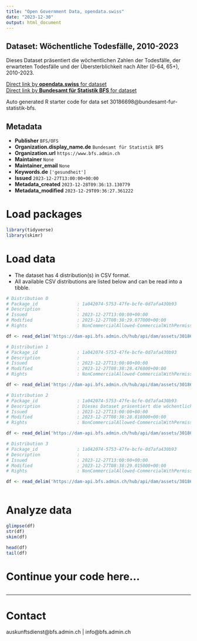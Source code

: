 ```yaml
---
title: "Open Government Data, opendata.swiss"
date: "2023-12-30"
output: html_document
---
```


## Dataset: Wöchentliche Todesfälle, 2010-2023

Dieses Dataset präsentiert die wöchentlichen Zahlen der Todesfälle, der erwarteten Todesfälle und der Übersterblichkeit nach Alter (0-64, 65+), 2010-2023.

[Direct link by **opendata.swiss** for dataset](https://opendata.swiss/de/dataset/wochentliche-todesfalle-2010-20231)<br>
[Direct link by **Bundesamt für Statistik BFS** for dataset](https://www.bfs.admin.ch/asset/de/ts-d-14.03.04.03-wr)

Auto generated R starter code for data set 30186698@bundesamt-fur-statistik-bfs.

## Metadata

- **Publisher** `BFS/OFS`
- **Organization.display_name.de** `Bundesamt für Statistik BFS`
- **Organization.url** `https://www.bfs.admin.ch`
- **Maintainer** `None`
- **Maintainer_email** `None`
- **Keywords.de** `['gesundheit']`
- **Issued** `2023-12-27T13:00:00+00:00`
- **Metadata_created** `2023-12-28T09:36:13.130779`
- **Metadata_modified** `2023-12-29T09:36:27.361222`


# Load packages

```r

library(tidyverse)
library(skimr)

```

# Load data

-   The dataset has 4 distribution(s) in CSV format.
-   All available CSV distributions are listed below and can be read into a tibble.

```r

# Distribution 0
# Package_id               : 1a042074-5753-47fe-bcfe-0d7afa430b93
# Description              : 
# Issued                   : 2023-12-27T13:00:00+00:00
# Modified                 : 2023-12-27T08:38:29.077000+00:00
# Rights                   : NonCommercialAllowed-CommercialWithPermission-ReferenceRequired

df <- read_delim('https://dam-api.bfs.admin.ch/hub/api/dam/assets/30186717/master')

# Distribution 1
# Package_id               : 1a042074-5753-47fe-bcfe-0d7afa430b93
# Description              : 
# Issued                   : 2023-12-27T13:00:00+00:00
# Modified                 : 2023-12-27T08:38:28.476000+00:00
# Rights                   : NonCommercialAllowed-CommercialWithPermission-ReferenceRequired

df <- read_delim('https://dam-api.bfs.admin.ch/hub/api/dam/assets/30186706/master')

# Distribution 2
# Package_id               : 1a042074-5753-47fe-bcfe-0d7afa430b93
# Description              : Dieses Dataset präsentiert die wöchentlichen Zahlen der Todesfälle, der erwarteten Todesfälle und der Übersterblichkeit nach Alter (0-64, 65+), 2010-2023.
# Issued                   : 2023-12-27T13:00:00+00:00
# Modified                 : 2023-12-27T08:38:28.818000+00:00
# Rights                   : NonCommercialAllowed-CommercialWithPermission-ReferenceRequired

df <- read_delim('https://dam-api.bfs.admin.ch/hub/api/dam/assets/30186714/master')

# Distribution 3
# Package_id               : 1a042074-5753-47fe-bcfe-0d7afa430b93
# Description              : 
# Issued                   : 2023-12-27T13:00:00+00:00
# Modified                 : 2023-12-27T08:38:29.015000+00:00
# Rights                   : NonCommercialAllowed-CommercialWithPermission-ReferenceRequired

df <- read_delim('https://dam-api.bfs.admin.ch/hub/api/dam/assets/30186710/master')



```

# Analyze data

```r

glimpse(df)
str(df)
skim(df)

head(df)
tail(df)

```

# Continue your code here...

```r

```

------------------------------------------------------------------------

# Contact

auskunftsdienst@bfs.admin.ch | info@bfs.admin.ch
